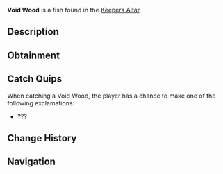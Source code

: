 {{FishInfobox
|image          = Void Wood.png
|rarity         = Legendary
|sea            = First Sea
|location       = [[Keepers Altar]]
|sublocation    = 
|sources        = Fishing Rod
|radar_location = 
|xp             = 35
|weather        = 
|time           = 
|season         = 
|bait           = 
|base_weight    = 0.2
|base_value     = 350
|weight_range   = 0.1
|base_chance    = 0.5
|base_resil     = 100
}}
'''Void Wood''' is a {{Rarity|Legendary}} fish found in the [[Keepers Altar]].

== Description ==
{{Description|Believed to channel the mysteries of the Void, its wood pulses with an enigmatic, otherworldly energy.|Bestiary Entry}}

== Obtainment ==
{{Description|Void Wood is said to be imbued with the altar's enigmatic power.|Bestiary Hint}}
{{Fish Availability|
Keepers Altar
|top_rods      = 
Ethereal Prism Rod\144635.69\264973.8;
Leviathan's Fang Rod\141768.07\311333.21;
Seraphic Rod\137027.57\267691.29;
No-Life Rod\131924.56\281640.98;
Tempest Rod\129830.43\266417.15;
Flimsy Rod\96431.69\470422.09;
Resourceful Rod\112471.58\221755.26;
Destiny Rod\119561.33\260455.37;
Training Rod\77215.94\463621.05;
Fischer's Rod\75446.31\325333.6;
Adventurer's Rod\75252.36\324364.39;
Plastic Rod\76274.37\322983.16;
Rod Of The Forgotten Fang\128130.31\265280.96;
Challenger's Rod\121769.21\267204.78;
Rod Of The Depths\115010.12\262079.98;
Rod Of The Exalted One\114844.79\261774.94;
Zeus Rod\110389.24\263406.59;
Verdant Shear Rod\107817.41\256162.93;
Blazebringer Rod\104792.52\256851.5;
Free Spirit Rod\102241.1\295607.69;
Trident Rod\101971.74\297821.2;
Depthseeker Rod\98297.61\231571.81;
Avalanche Rod\88945.02\211005.81;
Volcanic Rod\86079.01\233322.7;
Steady Rod\27660.13\79222.63
|recommended   = Ethereal Prism Rod
}}

== Catch Quips ==
When catching a Void Wood, the player has a chance to make one of the following exclamations:
* ???

== Change History ==
{{Change History|{{subst:Current Version}}}}

== Navigation ==
{{Fish Navbox|Keepers Altar}}